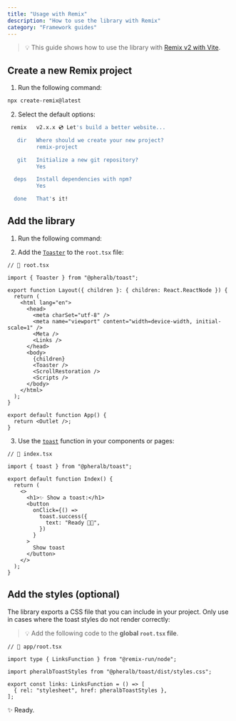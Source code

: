 ```yaml
---
title: "Usage with Remix"
description: "How to use the library with Remix"
category: "Framework guides"
---
```


> 💡 This guide shows how to use the library with [Remix v2 with Vite](https://remix.run/docs/en/main/start/quickstart).

## Create a new Remix project

1. Run the following command:

```bash
npx create-remix@latest
```

2. Select the default options:

```bash
 remix   v2.x.x 💿 Let's build a better website...

   dir   Where should we create your new project?
         remix-project

   git   Initialize a new git repository?
         Yes

  deps   Install dependencies with npm?
         Yes

  done   That's it!
```

## Add the library

1. Run the following command:

<InstallLibrary />

2. Add the [`Toaster`](/toaster) to the `root.tsx` file:

```tsx
// 📃 root.tsx

import { Toaster } from "@pheralb/toast";

export function Layout({ children }: { children: React.ReactNode }) {
  return (
    <html lang="en">
      <head>
        <meta charSet="utf-8" />
        <meta name="viewport" content="width=device-width, initial-scale=1" />
        <Meta />
        <Links />
      </head>
      <body>
        {children}
        <Toaster />
        <ScrollRestoration />
        <Scripts />
      </body>
    </html>
  );
}

export default function App() {
  return <Outlet />;
}
```

3. Use the [`toast`](/toast) function in your components or pages:

```tsx
// 📃 index.tsx

import { toast } from "@pheralb/toast";

export default function Index() {
  return (
    <>
      <h1>✨ Show a toast:</h1>
      <button
        onClick={() =>
          toast.success({
            text: "Ready 🚀✨",
          })
        }
      >
        Show toast
      </button>
    </>
  );
}
```

## Add the styles (optional)

The library exports a CSS file that you can include in your project. Only use in cases where the toast styles do not render correctly:

> 💡 Add the following code to the **global `root.tsx` file**.

```tsx
// 📄 app/root.tsx

import type { LinksFunction } from "@remix-run/node";

import pheralbToastStyles from "@pheralb/toast/dist/styles.css";

export const links: LinksFunction = () => [
  { rel: "stylesheet", href: pheralbToastStyles },
];
```

✨ Ready.
